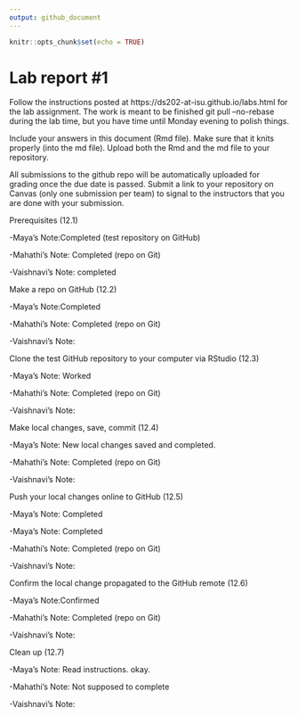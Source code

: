 ```yaml
---
output: github_document
---
```


<!-- README.md is generated from README.Rmd. Please edit the README.Rmd file -->


```r
knitr::opts_chunk$set(echo = TRUE)
```

# Lab report #1

Follow the instructions posted at https://ds202-at-isu.github.io/labs.html for the lab assignment. The work is meant to be finished git pull --no-rebase
during the lab time, but you have time until Monday evening to polish things.

Include your answers in this document (Rmd file). Make sure that it knits properly (into the md file). Upload both the Rmd and the md file to your repository.  

All submissions to the github repo will be automatically uploaded for grading once the due date is passed.
Submit a link to your repository on Canvas (only one submission per team) to signal to the instructors that you are done with your submission.


Prerequisites (12.1)

-Maya's Note:Completed (test repository on GitHub)

-Mahathi's Note: Completed (repo on Git)

-Vaishnavi's Note: completed

Make a repo on GitHub (12.2)

-Maya's Note:Completed 

-Mahathi's Note: Completed (repo on Git)

-Vaishnavi's Note:


Clone the test GitHub repository to your computer via RStudio (12.3)

-Maya's Note: Worked

-Mahathi's Note: Completed (repo on Git)

-Vaishnavi's Note:


Make local changes, save, commit (12.4)

-Maya's Note: New local changes saved and completed.

-Mahathi's Note: Completed (repo on Git)

-Vaishnavi's Note:


Push your local changes online to GitHub (12.5)

-Maya's Note: Completed

-Maya's Note: Completed
 
-Mahathi's Note: Completed (repo on Git)

-Vaishnavi's Note:


Confirm the local change propagated to the GitHub remote (12.6)

-Maya's Note:Confirmed 

-Mahathi's Note: Completed (repo on Git)

-Vaishnavi's Note:


Clean up (12.7)

-Maya's Note: Read instructions. okay.

-Mahathi's Note: Not supposed to complete

-Vaishnavi's Note:



